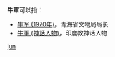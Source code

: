 '''牛軍'''可以指：
* [[牛军_(1970年)|牛军 (1970年)]]，青海省文物局局长
* [[牛軍_(神話人物)|牛軍 (神話人物)]]，印度教神话人物

{{disambig}}

[[Category:二字牛姓人名消歧义|jun]]